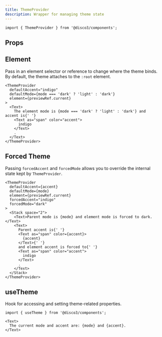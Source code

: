 ```yaml
---
title: ThemeProvider
description: Wrapper for managing theme state
---
```


```tsx
import { ThemeProvider } from '@disco3/components';
```

## Props

<PropsTable sourceLink={sourceLink} types={types} />

## Element

Pass in an element selector or reference to change where the theme binds. By
default, the theme attaches to the `:root` element.

```tsx live=true
<ThemeProvider
  defaultAccent="indigo"
  defaultMode={mode === 'dark' ? 'light' : 'dark'}
  element={previewRef.current}
>
  <Text>
    The element mode is {mode === 'dark' ? 'light' : 'dark'} and accent is{' '}
    <Text as="span" color="accent">
      indigo
    </Text>
    .
  </Text>
</ThemeProvider>
```

## Forced Theme

Passing `forcedAccent` and `forcedMode` allows you to override the internal
state kept by `ThemeProvider`.

```tsx live=true
<ThemeProvider
  defaultAccent={accent}
  defaultMode={mode}
  element={previewRef.current}
  forcedAccent="indigo"
  forcedMode="dark"
>
  <Stack space="2">
    <Text>Parent mode is {mode} and element mode is forced to dark.</Text>
    <Text>
      Parent accent is{' '}
      <Text as="span" color={accent}>
        {accent}
      </Text>{' '}
      and element accent is forced to{' '}
      <Text as="span" color="accent">
        indigo
      </Text>
      .
    </Text>
  </Stack>
</ThemeProvider>
```

## useTheme

Hook for accessing and setting theme-related properties.

```tsx
import { useTheme } from '@disco3/components';
```

```tsx expand=true live=true
<Text>
  The current mode and accent are: {mode} and {accent}.
</Text>
```
